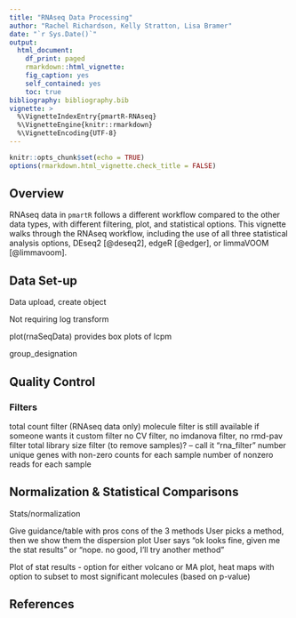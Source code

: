 ```yaml
---
title: "RNAseq Data Processing"
author: "Rachel Richardson, Kelly Stratton, Lisa Bramer"
date: "`r Sys.Date()`"
output: 
  html_document:
    df_print: paged
    rmarkdown::html_vignette:
    fig_caption: yes
    self_contained: yes
    toc: true
bibliography: bibliography.bib
vignette: >
  %\VignetteIndexEntry{pmartR-RNAseq} 
  %\VignetteEngine{knitr::rmarkdown} 
  %\VignetteEncoding{UTF-8}
---
```


```r
knitr::opts_chunk$set(echo = TRUE)
options(rmarkdown.html_vignette.check_title = FALSE)
```

## Overview

RNAseq data in `pmartR` follows a different workflow compared to the other data types, with different filtering, plot, and statistical options. This vignette walks through the RNAseq workflow, including the use of all three statistical analysis options, DEseq2 [@deseq2], edgeR [@edger], or limmaVOOM [@limmavoom].


## Data Set-up

Data upload, create object

Not requiring log transform

plot(rnaSeqData) provides box plots of lcpm

group_designation


## Quality Control

### Filters

total count filter (RNAseq data only)
molecule filter is still available if someone wants it
custom filter
no CV filter, no imdanova filter, no rmd-pav filter
total library size filter (to remove samples)? – call it "rna_filter"
number unique genes with non-zero counts for each sample
number of nonzero reads for each sample


## Normalization & Statistical Comparisons

Stats/normalization

Give guidance/table with pros cons of the 3 methods
User picks a method, then we show them the dispersion plot
User says "ok looks fine, given me the stat results" or "nope. no good, I'll try another method"

Plot of stat results - option for either volcano or MA plot, heat maps with option to subset to most significant molecules (based on p-value)


## References

